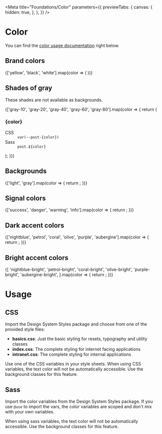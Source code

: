 
<Meta
  title="Foundations/Color"
  parameters={{
    previewTabs: {
      canvas: {
        hidden: true,
      },
    },
  }}
/>

# Color

You can find the [color usage documentation](#usage) right below.

## Brand colors

<section className="color-square__section">
  {['yellow', 'black', 'white'].map(color => (
    <ColorSwatch key={color} color={color} />
  ))}
</section>

## Shades of gray

These shades are not available as backgrounds.

<section className="color-square__section">
  {['gray-10', 'gray-20', 'gray-40', 'gray-60', 'gray-80'].map(color => {
    return (
      <article key={color}>
        <div className="color-square">
          <div
            className="color-square__inner"
            style={{ backgroundColor: `var(--post-${color}` }}
          ></div>
          <div class="color-square__content">
            <h3>{color}</h3>
            <dl>
              <dt>CSS</dt>
              <dd>
                <code>var(--post-{color})</code>
              </dd>
              <dt>Sass</dt>
              <dd>
                <code>post.${color}</code>
              </dd>
            </dl>
          </div>
        </div>
      </article>
    );
  })}
</section>

## Backgrounds

<section className="color-square__section">
  {['light', 'gray'].map(color => {
    return <ColorSwatch key={color} color={color} />;
  })}
</section>

## Signal colors

<section className="color-square__section">
  {['success', 'danger', 'warning', 'info'].map(color => {
    return <ColorSwatch key={color} color={color} />;
  })}
</section>

## Dark accent colors

<section className="color-square__section">
  {['nightblue', 'petrol', 'coral', 'olive', 'purple', 'aubergine'].map(color => {
    return <ColorSwatch key={color} color={color} />;
  })}
</section>

## Bright accent colors

<section className="color-square__section">
  {[
    'nightblue-bright',
    'petrol-bright',
    'coral-bright',
    'olive-bright',
    'purple-bright',
    'aubergine-bright',
  ].map(color => {
    return <ColorSwatch key={color} color={color} />;
  })}
</section>

# Usage

## CSS

Import the Design System Styles package and choose from one of the provided style files:

- **basics.css**: Just the basic styling for resets, typography and utility classes
- **index.css**: The complete styling for internet facing applications
- **intranet.css**: The complete styling for internal applications

Use one of the CSS variables in your style sheets. When using CSS variables, the text color will not be automatically accessible. Use the background classes for this feature.

<Source language="css" code={cssBackground} dark />

## Sass

Import the color variables from the Design System Styles package. If you use `@use` to import the vars, the color variables are scoped and don't mix with your own variables.

When using sass variables, the text color will not be automatically accessible. Use the background classes for this feature.

<Source language="css" code={scssBackground} dark />
